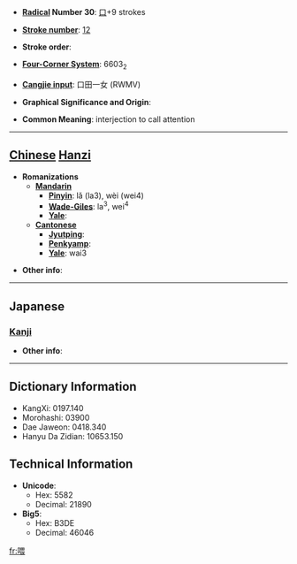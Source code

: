 * '''[[Wiktionary:Chinese radical index| Radical]] Number 30''': [[Wiktionary:Chinese radical index 口|口]]+9 strokes

* '''[[Wiktionary:Chinese total strokes index|Stroke number]]''': [[Wiktionary:Chinese total strokes index 12|12]]

* '''Stroke order''': 

* '''[[Wiktionary:Chinese four corner index|Four-Corner System]]''': 6603<sub>2</sub>

* '''[[Wiktionary:Chinese Cangjie index|Cangjie input]]''': 口田一女 (RWMV)

* '''Graphical Significance and Origin''': 

* '''Common Meaning''': interjection to call attention

----

== [[Chinese]] [[Hanzi]] ==

* '''Romanizations'''
** '''[[Mandarin]]'''
*** '''[[Pinyin]]''': lǎ (la3), wèi (wei4)
*** '''[[Wade-Giles]]''': la<sup>3</sup>, wei<sup>4</sup>
*** '''[[Yale]]''': 
** '''[[Cantonese]]'''
*** '''[[Jyutping]]''':
*** '''[[Penkyamp]]''': 
*** '''[[Yale]]''': wai3

* '''Other info''': 

----

==Japanese==
===[[Kanji]]===
{{kanji|on readings=[[き]] (ki), [[かい]] (kai)
|kun readings=[[なげく]] (nageku)
}}

* '''Other info''':  

----

== Dictionary Information ==

* KangXi: 0197.140
* Morohashi: 03900
* Dae Jaweon: 0418.340
* Hanyu Da Zidian: 10653.150

== Technical Information ==

* '''Unicode''':
** Hex: 5582
** Decimal: 21890
* '''Big5''':
** Hex: B3DE
** Decimal: 46046

[[fr:喂]]